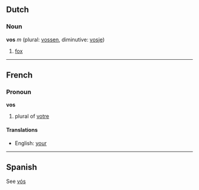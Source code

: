 ==Dutch==
===Noun===
'''vos''' ''m'' (plural: [[vossen]], diminutive: [[vosje]])

# [[fox]]

----
==French==
===Pronoun===
'''vos'''

# plural of [[votre]]

====Translations====
*English: [[your]]

----
==Spanish==
See [[vós]]